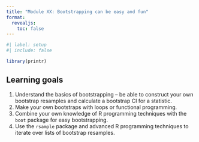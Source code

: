 ```yaml
---
title: "Module XX: Bootstrapping can be easy and fun"
format:
  revealjs:
    toc: false
---
```


```r
#| label: setup
#| include: false

library(printr)
```


## Learning goals

1. Understand the basics of bootstrapping -- be able to construct your own bootstrap resamples and calculate a bootstrap CI for a statistic.
1. Make your own bootstraps with loops or functional programming.
1. Combine your own knowledge of R programming techniques with the `boot` package for easy bootstrapping.
1. Use the `rsample` package and advanced R programming techniques to iterate over lists of bootstrap resamples.




